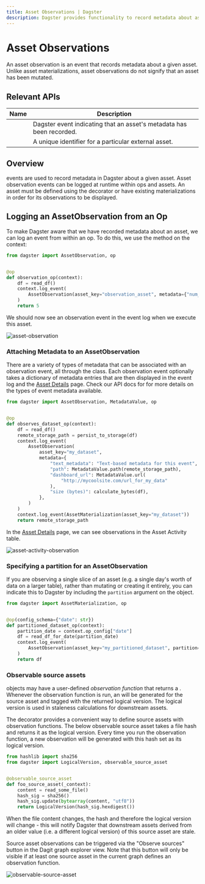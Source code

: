 ```yaml
---
title: Asset Observations | Dagster
description: Dagster provides functionality to record metadata about assets.
---
```


# Asset Observations

An asset observation is an event that records metadata about a given asset. Unlike asset materializations, asset observations do not signify that an asset has been mutated.

## Relevant APIs

| Name                                   | Description                                                          |
| -------------------------------------- | -------------------------------------------------------------------- |
| <PyObject object="AssetObservation" /> | Dagster event indicating that an asset's metadata has been recorded. |
| <PyObject object="AssetKey" />         | A unique identifier for a particular external asset.                 |

## Overview

<PyObject object="AssetObservation" /> events are used to record metadata in Dagster
about a given asset. Asset observation events can be logged at runtime within ops
and assets. An asset must be defined using the <PyObject
object="asset"
decorator
/> decorator or have existing materializations in order for its observations to be
displayed.

## Logging an AssetObservation from an Op

To make Dagster aware that we have recorded metadata about an asset, we can log an <PyObject object="AssetObservation" /> event from within an op. To do this, we use the method <PyObject object="OpExecutionContext" method="log_event" /> on the context:

```python file=/concepts/assets/observations.py startafter=start_observation_asset_marker_0 endbefore=end_observation_asset_marker_0
from dagster import AssetObservation, op


@op
def observation_op(context):
    df = read_df()
    context.log_event(
        AssetObservation(asset_key="observation_asset", metadata={"num_rows": len(df)})
    )
    return 5
```

We should now see an observation event in the event log when we execute this asset.

<Image
alt="asset-observation"
src="/images/concepts/assets/observation.png"
width={1417}
height={917}
/>

### Attaching Metadata to an AssetObservation

There are a variety of types of metadata that can be associated with an observation event, all through the <PyObject object="MetadataEntry" /> class. Each observation event optionally takes a dictionary of metadata entries that are then displayed in the event log and the [Asset Details](/concepts/dagit/dagit#asset-details) page. Check our API docs for <PyObject object="MetadataEntry" /> for more details on the types of event metadata available.

```python file=concepts/assets/observations.py startafter=start_observation_asset_marker_2 endbefore=end_observation_asset_marker_2
from dagster import AssetObservation, MetadataValue, op


@op
def observes_dataset_op(context):
    df = read_df()
    remote_storage_path = persist_to_storage(df)
    context.log_event(
        AssetObservation(
            asset_key="my_dataset",
            metadata={
                "text_metadata": "Text-based metadata for this event",
                "path": MetadataValue.path(remote_storage_path),
                "dashboard_url": MetadataValue.url(
                    "http://mycoolsite.com/url_for_my_data"
                ),
                "size (bytes)": calculate_bytes(df),
            },
        )
    )
    context.log_event(AssetMaterialization(asset_key="my_dataset"))
    return remote_storage_path
```

In the [Asset Details](/concepts/dagit/dagit#asset-details) page, we can see observations in the Asset Activity table.

<Image
alt="asset-activity-observation"
src="/images/concepts/assets/asset-activity-observation.png"
width={1758}
height={1146}
/>

### Specifying a partition for an AssetObservation

If you are observing a single slice of an asset (e.g. a single day's worth of data on a larger table), rather than mutating or creating it entirely, you can indicate this to Dagster by including the `partition` argument on the object.

```python file=/concepts/assets/observations.py startafter=start_partitioned_asset_observation endbefore=end_partitioned_asset_observation
from dagster import AssetMaterialization, op


@op(config_schema={"date": str})
def partitioned_dataset_op(context):
    partition_date = context.op_config["date"]
    df = read_df_for_date(partition_date)
    context.log_event(
        AssetObservation(asset_key="my_partitioned_dataset", partition=partition_date)
    )
    return df
```

### Observable source assets

<PyObject object="SourceAsset" /> objects may have a user-defined <em>
observation function </em> that returns a <PyObject object="LogicalVersion" />. Whenever the
observation function is run, an <PyObject object="AssetObservation" /> will be
generated for the source asset and tagged with the returned logical version. The
logical version is used in staleness calculations for downstream assets.

The <PyObject object="observable_source_asset" /> decorator provides a convenient way to define source assets with observation functions. The below observable source asset takes a file hash and returns it as the logical version. Every time you run the observation function, a new observation will be generated with this hash set as its logical version.

```python file=/concepts/assets/observable_source_assets.py startafter=start_marker endbefore=end_marker
from hashlib import sha256
from dagster import LogicalVersion, observable_source_asset


@observable_source_asset
def foo_source_asset(_context):
    content = read_some_file()
    hash_sig = sha256()
    hash_sig.update(bytearray(content, "utf8"))
    return LogicalVersion(hash_sig.hexdigest())
```

When the file content changes, the hash and therefore the logical version will change - this will notify Dagster that downstream assets derived from an older value (i.e. a different logical version) of this source asset are stale.

Source asset observations can be triggered via the "Observe sources" button in the Dagit graph explorer view. Note that this button will only be visible if at least one source asset in the current graph defines an observation function.

<Image
alt="observable-source-asset"
src="/images/concepts/assets/observe-sources.png"
width={1768}
height={1282}
/>
